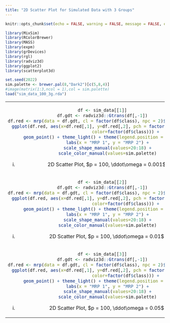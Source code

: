 ```yaml
---
title: "2D Scatter Plot for Simulated Data with 3 Groups"
---
```


<style type="text/css">
.main-container {
  max-width: 1500px;
  margin-left: auto;
  margin-right: auto;
}
</style>


```r
knitr::opts_chunk$set(echo = FALSE, warning = FALSE, message = FALSE, error = FALSE)
```

```r
library(MixSim)
library(RColorBrewer)
library(MASS)
library(expm)
library(grDevices)
library(rgl)
library(radviz3d)
library(ggplot2)
library(scatterplot3d)

```


```r
set.seed(2022)
sim.palette <- brewer.pal(8,"Dark2")[c(5,8,4)]
#image(matrix(1:3,ncol = 1),col = sim.palette)
load("sim_data_100_3g.rda")
```


<table width="500" border="0" cellpadding="0">


<tr>
<td align="center" valign="center">
```r
df <- sim_data[[1]]
df.gdt <- radviz3d::Gtrans(df[,-1])
df.red <- mrp(data = df.gdt, cl = factor(df$class), npc = 2)$projected_df
ggplot(df.red, aes(x=df.red[,1], y=df.red[,2], pch = factor(df$class),
                   color=factor(df$class))) + 
    geom_point() + theme_light() + theme(legend.position = "none") + 
    labs(x = "MRP 1", y = "MRP 2") +
    scale_shape_manual(values=20:18) +
    scale_color_manual(values=sim.palette)
```
(i) 2D Scatter Plot, $p = 100, \ddot\omega = 0.001$ 
<br />
</td>

</tr>
</tr>

<td align="center" valign="center">
```r
df <- sim_data[[2]]
df.gdt <- radviz3d::Gtrans(df[,-1])
df.red <- mrp(data = df.gdt, cl = factor(df$class), npc = 2)$projected_df
ggplot(df.red, aes(x=df.red[,1], y=df.red[,2], pch = factor(df$class),
                   color=factor(df$class))) + 
    geom_point() + theme_light() + theme(legend.position = "none") + 
    labs(x = "MRP 1", y = "MRP 2") +
    scale_shape_manual(values=20:18) +
    scale_color_manual(values=sim.palette)
```
(i) 2D Scatter Plot, $p = 100, \ddot\omega = 0.01$ 
<br />
</td>

</tr>
</tr>

<td align="center" valign="center">
```r
df <- sim_data[[3]]
df.gdt <- radviz3d::Gtrans(df[,-1])
df.red <- mrp(data = df.gdt, cl = factor(df$class), npc = 2)$projected_df
ggplot(df.red, aes(x=df.red[,1], y=df.red[,2], pch = factor(df$class),
                   color=factor(df$class))) + 
    geom_point() + theme_light() + theme(legend.position = "none") + 
    labs(x = "MRP 1", y = "MRP 2") +
    scale_shape_manual(values=20:18) +
    scale_color_manual(values=sim.palette)
```
(i) 2D Scatter Plot, $p = 100, \ddot\omega = 0.05$
<br />
</td>

</tr>
</table>